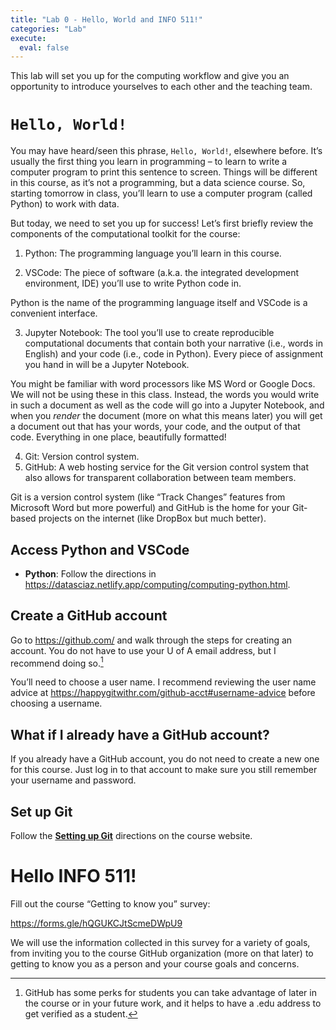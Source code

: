 ```yaml
---
title: "Lab 0 - Hello, World and INFO 511!"
categories: "Lab"
execute:
  eval: false
---
```


This lab will set you up for the computing workflow and give you an opportunity to introduce yourselves to each other and the teaching team.

# `Hello, World!`

You may have heard/seen this phrase, `Hello, World!`, elsewhere before.
It's usually the first thing you learn in programming – to learn to write a computer program to print this sentence to screen.
Things will be different in this course, as it's not a programming, but a data science course.
So, starting tomorrow in class, you'll learn to use a computer program (called Python) to work with data.

But today, we need to set you up for success!
Let's first briefly review the components of the computational toolkit for the course:

1.  Python: The programming language you'll learn in this course.

2.  VSCode: The piece of software (a.k.a. the integrated development environment, IDE) you'll use to write Python code in.

::: callout-note
Python is the name of the programming language itself and VSCode is a convenient interface.
:::

3.  Jupyter Notebook: The tool you'll use to create reproducible computational documents that contain both your narrative (i.e., words in English) and your code (i.e., code in Python). Every piece of assignment you hand in will be a Jupyter Notebook.

::: callout-note
You might be familiar with word processors like MS Word or Google Docs.
We will not be using these in this class.
Instead, the words you would write in such a document as well as the code will go into a Jupyter Notebook, and when you *render* the document (more on what this means later) you will get a document out that has your words, your code, and the output of that code.
Everything in one place, beautifully formatted!
:::

4.  Git: Version control system.
5.  GitHub: A web hosting service for the Git version control system that also allows for transparent collaboration between team members.

::: callout-note
Git is a version control system (like "Track Changes" features from Microsoft Word but more powerful) and GitHub is the home for your Git-based projects on the internet (like DropBox but much better).
:::

## Access Python and VSCode

-   **Python**: Follow the directions in <https://datasciaz.netlify.app/computing/computing-python.html>.

## Create a GitHub account

Go to <https://github.com/> and walk through the steps for creating an account.
You do not have to use your U of A email address, but I recommend doing so.[^1]

[^1]: GitHub has some perks for students you can take advantage of later in the course or in your future work, and it helps to have a .edu address to get verified as a student.

::: callout-note
You'll need to choose a user name.
I recommend reviewing the user name advice at <https://happygitwithr.com/github-acct#username-advice> before choosing a username.
:::

::: {.callout-important collapse="true"}
## What if I already have a GitHub account?

If you already have a GitHub account, you do not need to create a new one for this course.
Just log in to that account to make sure you still remember your username and password.
:::

## Set up Git

Follow the [**Setting up Git**](https://datasciaz.netlify.app/computing/computing-git.html#setting-up-git) directions on the course website.

# Hello INFO 511!

Fill out the course "Getting to know you" survey:

<https://forms.gle/hQGUKCJtScmeDWpU9>

We will use the information collected in this survey for a variety of goals, from inviting you to the course GitHub organization (more on that later) to getting to know you as a person and your course goals and concerns.
